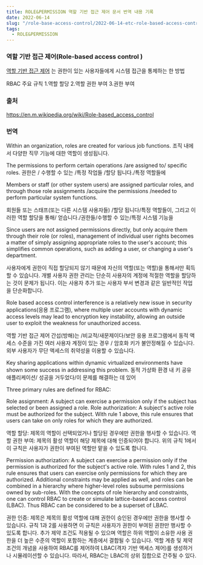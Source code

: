 ```yaml
---
title: ROLE&PERMISSION 역할 기반 접근 제어 문서 번역 내용 기록
date: 2022-06-14
slug: "/role-base-access-control/2022-06-14-etc-role-based-access-control"
tags:
  - ROLE&PERMISSION
---
```


### 역할 기반 접근 제어(Role-based access control )

[역할 기반 접근 제어](https://ko.wikipedia.org/wiki/%EC%97%AD%ED%95%A0_%EA%B8%B0%EB%B0%98_%EC%A0%91%EA%B7%BC_%EC%A0%9C%EC%96%B4)
는 권한이 있는 사용자들에게 시스템 접근을 통제하는 한 방법

RBAC 주요 규칙
1.역할 할당 
2.역할 권한 부여
3.권한 부여

### 출처
https://en.m.wikipedia.org/wiki/Role-based_access_control

### 번역

Within an organization, roles are created for various job functions. 
조직 내에서 다양한 직무 기능에 대한 역할이 생성됩니다.

The permissions to perform certain operations /are assigned to/ specific roles. 
권한은 / 수행할 수 있는 /특정 작업들 /할당 됩니다./특정 역할들에


Members or staff (or other system users) are assigned particular roles, 
and through those role assignments /acquire the permissions /needed to perform particular system functions. 

회원들 또는 스태프(또는 다른 시스템 사용자들) /할당 됩니다/특정 역할들이,
그리고 이러한 역할 할당을 통해/  얻습니다./권한들/수행할 수 있는/특정 시스템 기능을

Since users are not assigned permissions directly,
 but only acquire them through their role (or roles), 
 management of individual user rights becomes a matter of simply assigning appropriate roles 
 to the user's account; this simplifies common operations, such as adding a user, or changing a user's department.

사용자에게 권한이 직접 할당되지 않기 때문에
자신의 역할(또는 역할)을 통해서만 획득할 수 있습니다.
개별 사용자 권한 관리는 단순히 사용자의 계정에 적절한 역할을 할당하는 것이 문제가 됩니다. 
이는 사용자 추가 또는 사용자 부서 변경과 같은 일반적인 작업을 단순화합니다.

Role based access control interference is a relatively new issue 
in security applications(응용 프로그램), where multiple user accounts 
with dynamic access levels may lead to encryption key instability,
allowing an outside user to exploit the weakness for unauthorized access. 
 
역할 기반 접근 제어 간섭(방해)는 /비교적/새문제이다/보안 응용 프로그램에서
동적 액세스 수준을 가진 여러 사용자 계정이 있는 경우 / 암호화 키가 불안정해질 수 있습니다.
외부 사용자가 무단 액세스의 취약성을 이용할 수 있습니다.
 
Key sharing applications within dynamic virtualized environments
have shown some success 
in addressing this problem.
동적 가상화 환경 내 키 공유 애플리케이션/ 성공을 거두었다/이 문제를 해결하는 데 있어


Three primary rules are defined for RBAC:

Role assignment: A subject can exercise a permission only if the subject has selected or been assigned a role.
Role authorization: A subject's active role must be authorized for the subject. 
With rule 1 above, this rule ensures that users can take on only roles for which they are authorized.

역할 할당: 제목의 역할이 선택되었거나 할당된 경우에만 권한을 행사할 수 있습니다.
역할 권한 부여: 제목의 활성 역할이 해당 제목에 대해 인증되어야 합니다.
위의 규칙 1에서 이 규칙은 사용자가 권한이 부여된 역할만 맡을 수 있도록 합니다.

Permission authorization: A subject can exercise a permission only if the permission is authorized for the subject's active role.
With rules 1 and 2, this rule ensures that users can exercise only permissions for which they are authorized. 
Additional constraints may be applied as well, and roles can be combined in a hierarchy where higher-level roles subsume permissions owned by sub-roles.
With the concepts of role hierarchy and constraints, one can control RBAC to create or simulate lattice-based access control (LBAC). Thus RBAC can be considered to be a superset of LBAC.

권한 인증: 제목은 제목의 활성 역할에 대해 권한이 승인된 경우에만 권한을 행사할 수 있습니다.
규칙 1과 2를 사용하면 이 규칙은 사용자가 권한이 부여된 권한만 행사할 수 있도록 합니다.
추가 제약 조건도 적용될 수 있으며 역할은 하위 역할이 소유한 사용 권한을 더 높은 수준의 역할이 포함하는 계층에서 결합될 수 있습니다.
역할 계층 및 제약 조건의 개념을 사용하여 RBAC를 제어하여 LBAC(격자 기반 액세스 제어)를 생성하거나 시뮬레이션할 수 있습니다. 따라서, RBAC는 LBAC의 상위 집합으로 간주될 수 있다.